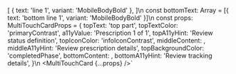 

[
  {
    text: 'line 1',
    variant: 'MobileBodyBold'
  },
]\n
const bottomText: Array<TextLine> = [{ text: 'bottom line 1', variant: 'MobileBodyBold' }]\n
const props: MultiTouchCardProps = {
    topText: 'top part',
    topTextColor: 'primaryContrast',
    a11yValue: 'Prescription 1 of 1',
    topA11yHint: 'Review status definition',
    topIconColor: 'infoIconContrast',
    middleContent: <TextLines listOfText={middleTextLines} />,
    middleA11yHint: 'Review prescription details',
    topBackgroundColor: 'completedPhase',
    bottomContent: <TextLines listOfText={bottomText} />,
    bottomA11yHint: 'Review tracking details',
}\n
<MultiTouchCard {...props} />`



<ComponentTopInfo componentName="MultiTouchCard" example={exampleString} codeString={MultiTouchCardString} />

